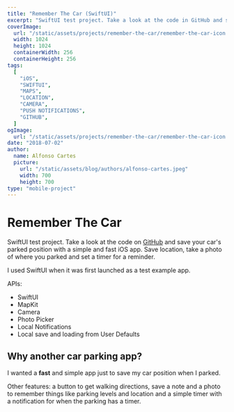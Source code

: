 ```yaml
---
title: "Remember The Car (SwiftUI)"
excerpt: "SwiftUI test project. Take a look at the code in GitHub and save your car's parked position with a simple and fast iOS app. Save location, take a photo of where you parked and set a timer for a reminder"
coverImage:
  url: "/static/assets/projects/remember-the-car/remember-the-car-icon.jpg"
  width: 1024
  height: 1024
  containerWidth: 256
  containerHeight: 256
tags:
  [
    "iOS",
    "SWIFTUI",
    "MAPS",
    "LOCATION",
    "CAMERA",
    "PUSH NOTIFICATIONS",
    "GITHUB",
  ]
ogImage:
  url: "/static/assets/projects/remember-the-car/remember-the-car-icon.jpg"
date: "2018-07-02"
author:
  name: Alfonso Cartes
  picture:
    url: "/static/assets/blog/authors/alfonso-cartes.jpeg"
    width: 700
    height: 700
type: "mobile-project"
---
```


# Remember The Car

SwiftUI test project. Take a look at the code on [GitHub](https://github.com/alfonsocartes/rememberthecar) and save your car's parked position with a simple and fast iOS app. Save location, take a photo of where you parked and set a timer for a reminder.

I used SwiftUI when it was first launched as a test example app.

APIs:

- SwiftUI
- MapKit
- Camera
- Photo Picker
- Local Notifications
- Local save and loading from User Defaults

<!-- ADD SCREENSHOTS -->

## Why another car parking app?

I wanted a **fast** and simple app just to save my car position when I parked.

Other features: a button to get walking directions, save a note and a photo to remember things like parking levels and location and a simple timer with a notification for when the parking has a timer.
